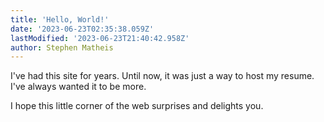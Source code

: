 ```yaml
---
title: 'Hello, World!'
date: '2023-06-23T02:35:38.059Z'
lastModified: '2023-06-23T21:40:42.958Z'
author: Stephen Matheis
---
```


I've had this site for years. Until now, it was just a way to host my resume. I've always wanted it to be more.

I hope this little corner of the web surprises and delights you.

